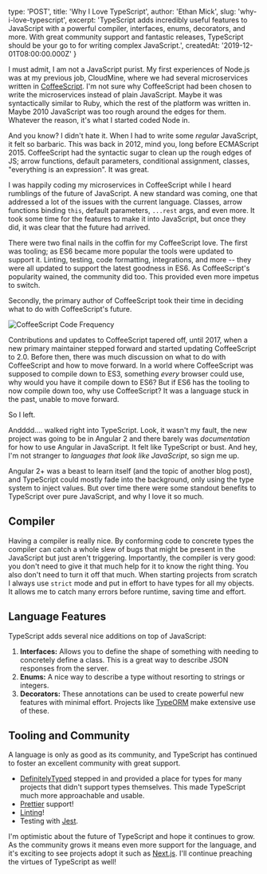 
  type: 'POST',
  title: 'Why I Love TypeScript',
  author: 'Ethan Mick',
  slug: 'why-i-love-typescript',
  excerpt: 'TypeScript adds incredibly useful features to JavaScript with a powerful compiler, interfaces, enums, decorators, and more. With great community support and fantastic releases, TypeScript should be your go to for writing complex JavaScript.',
  createdAt: '2019-12-01T08:00:00.000Z'
}


I must admit, I am not a JavaScript purist. My first experiences of
Node.js was at my previous job, CloudMine, where we had several
microservices written in [CoffeeScript](https://coffeescript.org/). I'm
not sure why CoffeeScript had been chosen to write the microservices
instead of plain JavaScript. Maybe it was syntactically similar to Ruby,
which the rest of the platform was written in. Maybe 2010 JavaScript was
too rough around the edges for them. Whatever the reason, it's what I
started coded Node in.

And you know? I didn't hate it. When I had to write some *regular*
JavaScript, it felt so barbaric. This was back in 2012, mind you, long
before ECMAScript 2015. CoffeeScript had the syntactic sugar to clean up
the rough edges of JS; arrow functions, default parameters, conditional
assignment, classes, "everything is an expression". It was great.

I was happily coding my microservices in CoffeeScript while I heard
rumblings of the future of JavaScript. A new standard was coming, one
that addressed a lot of the issues with the current language. Classes,
arrow functions binding `this`, default parameters, `...rest` args, and
even more. It took some time for the features to make it into
JavaScript, but once they did, it was clear that the future had arrived.

There were two final nails in the coffin for my CoffeeScript love. The
first was tooling; as ES6 became more popular the tools were updated to
support it. Linting, testing, code formatting, integrations, and more --
they were all updated to support the latest goodness in ES6. As
CoffeeScript's popularity wained, the community did too. This provided
even more impetus to switch.

Secondly, the primary author of CoffeeScript took their time in deciding
what to do with CoffeeScript's future.

![CoffeeScript Code
Frequency](/public/images/coffeescript-code-frequency.png)

Contributions and updates to CoffeeScript tapered off, until 2017, when
a new primary maintainer stepped forward and started updating
CoffeeScript to 2.0. Before then, there was much discussion on what to
do with CoffeeScript and how to move forward. In a world where
CoffeeScript was supposed to compile down to ES3, something *every*
browser could use, why would you have it compile down to ES6? But if ES6
has the tooling to now compile down too, why use CoffeeScript? It was a
language stuck in the past, unable to move forward.

So I left.

Andddd.... walked right into TypeScript. Look, it wasn't my fault, the
new project was going to be in Angular 2 and there barely was
*documentation* for how to use Angular in JavaScript. It felt like
TypeScript or bust. And hey, I'm not stranger to *languages that look
like JavaScript*, so sign me up.

Angular 2+ was a beast to learn itself (and the topic of another blog
post), and TypeScript could mostly fade into the background, only using
the type system to inject values. But over time there were some standout
benefits to TypeScript over pure JavaScript, and why I love it so much.

Compiler
--------

Having a compiler is really nice. By conforming code to concrete types
the compiler can catch a whole slew of bugs that might be present in the
JavaScript but just aren\'t triggering. Importantly, the compiler is
very good: you don't need to give it that much help for it to know the
right thing. You also don't need to turn it off that much. When
starting projects from scratch I always use `strict` mode and put in
effort to have types for all my objects. It allows me to catch many
errors before runtime, saving time and effort.

Language Features
-----------------

TypeScript adds several nice additions on top of JavaScript:

1.  **Interfaces:** Allows you to define the shape of something with
    needing to concretely define a class. This is a great way to
    describe JSON responses from the server.
2.  **Enums:** A nice way to describe a type without resorting to
    strings or integers.
3.  **Decorators:** These annotations can be used to create powerful new
    features with minimal effort. Projects like
    [TypeORM](https://github.com/typeorm/typeorm) make extensive use of
    these.

Tooling and Community
---------------------

A language is only as good as its community, and TypeScript has
continued to foster an excellent community with great support.

-   [DefinitelyTyped](https://github.com/DefinitelyTyped/DefinitelyTyped)
    stepped in and provided a place for types for many projects that
    didn\'t support types themselves. This made TypeScript much more
    approachable and usable.
-   [Prettier](https://prettier.io/) support!
-   [Linting](https://palantir.github.io/tslint/)!
-   Testing with [Jest](https://jestjs.io/docs/en/getting-started).

I'm optimistic about the future of TypeScript and hope it continues to
grow. As the community grows it means even more support for the
language, and it's exciting to see projects adopt it such as
[Next.js](https://github.com/zeit/next.js). I'll continue preaching the
virtues of TypeScript as well!
